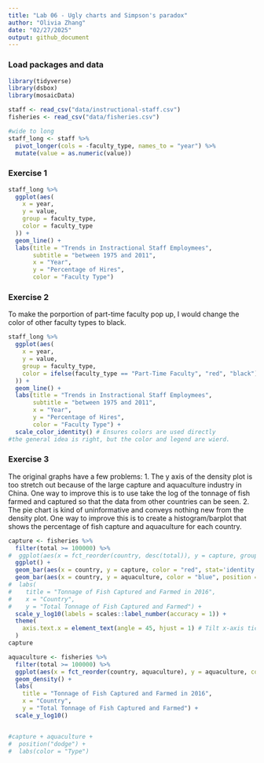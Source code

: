 ```yaml
---
title: "Lab 06 - Ugly charts and Simpson's paradox"
author: "Olivia Zhang"
date: "02/27/2025"
output: github_document
---
```


### Load packages and data

```r
library(tidyverse) 
library(dsbox)
library(mosaicData) 

staff <- read_csv("data/instructional-staff.csv")
fisheries <- read_csv("data/fisheries.csv")

#wide to long
staff_long <- staff %>%
  pivot_longer(cols = -faculty_type, names_to = "year") %>%
  mutate(value = as.numeric(value))
```

### Exercise 1

```r
staff_long %>%
  ggplot(aes(
    x = year,
    y = value,
    group = faculty_type,
    color = faculty_type
  )) +
  geom_line() +
  labs(title = "Trends in Instractional Staff Employmees", 
       subtitle = "between 1975 and 2011", 
       x = "Year", 
       y = "Percentage of Hires", 
       color = "Faculty Type")
```


### Exercise 2

To make the porportion of part-time faculty pop up, I would change the color of other faculty types to black.
```r
staff_long %>%
  ggplot(aes(
    x = year,
    y = value,
    group = faculty_type,
    color = ifelse(faculty_type == "Part-Time Faculty", "red", "black")
  )) +
  geom_line() +
  labs(title = "Trends in Instractional Staff Employmees", 
       subtitle = "between 1975 and 2011", 
       x = "Year", 
       y = "Percentage of Hires", 
       color = "Faculty Type") +
  scale_color_identity() # Ensures colors are used directly
#the general idea is right, but the color and legend are wierd.
```


### Exercise 3

The original graphs have a few problems:
1. The y axis of the density plot is too stretch out because of the large capture and aquaculture industry in China. One way to improve this is to use take the log of the tonnage of fish farmed and captured so that the data from other countries can be seen.
2. The pie chart is kind of uninformative and conveys nothing new from the density plot. One way to improve this is to create a histogram/barplot that shows the percentage of fish capture and aquaculture for each country.

```r
capture <- fisheries %>%
  filter(total >= 100000) %>%
#  ggplot(aes(x = fct_reorder(country, desc(total)), y = capture, group = capture)) +
  ggplot() +
  geom_bar(aes(x = country, y = capture, color = "red", stat='identity')) +
  geom_bar(aes(x = country, y = aquaculture, color = "blue", position = "stack", stat='identity')) 
#  labs(
#    title = "Tonnage of Fish Captured and Farmed in 2016",
#    x = "Country",
#    y = "Total Tonnage of Fish Captured and Farmed") +
  scale_y_log10(labels = scales::label_number(accuracy = 1)) +
  theme(
    axis.text.x = element_text(angle = 45, hjust = 1) # Tilt x-axis ticks
  )
capture

aquaculture <- fisheries %>%
  filter(total >= 100000) %>%
  ggplot(aes(x = fct_reorder(country, aquaculture), y = aquaculture, color = "blue")) +
  geom_density() +
  labs(
    title = "Tonnage of Fish Captured and Farmed in 2016",
    x = "Country",
    y = "Total Tonnage of Fish Captured and Farmed") +
  scale_y_log10()


#capture + aquaculture +
#  position("dodge") +
#  labs(color = "Type")
```

```r

```

